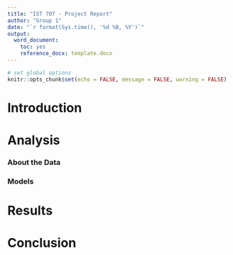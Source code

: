 ```yaml
---
title: "IST 707 - Project Report"
author: "Group 1"
date: "`r format(Sys.time(), '%d %B, %Y')`"
output: 
  word_document:
    toc: yes
    reference_docx: template.docx
---
```


```r
# set global options
knitr::opts_chunk$set(echo = FALSE, message = FALSE, warning = FALSE)
```

# Introduction


# Analysis

### About the Data

### Models


# Results


# Conclusion

